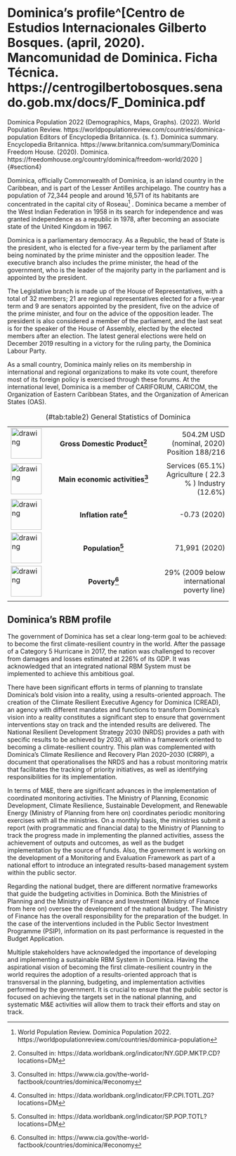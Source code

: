 # Dominica’s profile^[Centro de Estudios Internacionales Gilberto Bosques. (april, 2020). Mancomunidad de Dominica. Ficha Técnica. https://centrogilbertobosques.senado.gob.mx/docs/F_Dominica.pdf
Dominica Population 2022 (Demographics, Maps, Graphs). (2022). World Population Review. https://worldpopulationreview.com/countries/dominica-population 
Editors of Encyclopedia Britannica. (s. f.). Dominica summary. Encyclopedia Britannica. https://www.britannica.com/summary/Dominica 
Freedom House. (2020). Dominica. https://freedomhouse.org/country/dominica/freedom-world/2020
] {#section4}

Dominica, officially Commonwealth of Dominica, is an island country in the Caribbean, and is part of the Lesser Antilles archipelago. The country has a population of 72,344 people and around 16,571 of its habitants are concentrated in the capital city of Roseau^[World Population Review. Dominica Population 2022. https://worldpopulationreview.com/countries/dominica-population] . Dominica became a member of the West Indian Federation in 1958 in its search for independence and was granted independence as a republic in 1978, after becoming an associate state of the United Kingdom in 1967.

Dominica is a parliamentary democracy. As a Republic, the head of State is the president, who is elected for a five-year term by the parliament after being nominated by the prime minister and the opposition leader. The executive branch also includes the prime minister, the head of the government, who is the leader of the majority party in the parliament and is appointed by the president. 

The Legislative branch is made up of the House of Representatives, with a total of 32 members; 21 are regional representatives elected for a five-year term and 9 are senators appointed by the president, five on the advice of the prime minister, and four on the advice of the opposition leader. The president is also considered a member of the parliament, and the last seat is for the speaker of the House of Assembly, elected by the elected members after an election. The latest general elections were held on December 2019 resulting in a victory for the ruling party, the Dominica Labour Party. 

As a small country, Dominica mainly relies on its membership in international and regional organizations to make its vote count, therefore most of its foreign policy is exercised through these forums. At the international level, Dominica is a member of CARIFORUM, CARICOM, the Organization of Eastern Caribbean States, and the Organization of American States (OAS).

Table: (\#tab:table2) General Statistics of Dominica

| |   | |
| :----- | :-------------: | ---------: |
| <img src="./images/tb2_1.png" alt="drawing" width="70"/>    | **Gross Domestic Product^[Consulted in: https://data.worldbank.org/indicator/NY.GDP.MKTP.CD?locations=DM]**       | 504.2M USD (nominal, 2020) Position 188/216|
| <img src="./images/tb2_2.png" alt="drawing" width="70"/>   | **Main economic activities^[Consulted in: https://www.cia.gov/the-world-factbook/countries/dominica/#economy]**      |  	Services (65.1%) 	Agriculture ( 22.3 % ) Industry  (12.6%) |
| <img src="./images/tb2_3.png" alt="drawing" width="70"/>    | **Inflation rate^[Consulted in: https://data.worldbank.org/indicator/FP.CPI.TOTL.ZG?locations=DM]**  |-0.73 (2020) |
|  <img src="./images/tb2_4.png" alt="drawing" width="70"/>   | **Population^[Consulted in: https://data.worldbank.org/indicator/SP.POP.TOTL?locations=DM]** | 71,991 (2020) |
|  <img src="./images/tb2_5.png" alt="drawing" width="70"/>  | **Poverty^[Consulted in: https://www.cia.gov/the-world-factbook/countries/dominica/#economy]** | 29% (2009 below international poverty line) |
||||


##	Dominica’s RBM profile

The government of Dominica has set a clear long-term goal to be achieved: to become the first climate-resilient country in the world. After the passage of a Category 5 Hurricane in 2017, the nation was challenged to recover from damages and losses estimated at 226% of its GDP. It was acknowledged that an integrated national RBM System must be implemented to achieve this ambitious goal.

There have been significant efforts in terms of planning to translate Dominica’s bold vision into a reality, using a results-oriented approach. The creation of the Climate Resilient Executive Agency for Dominica (CREAD), an agency with different mandates and functions to transform Dominica’s vision into a reality constitutes a significant step to ensure that government interventions stay on track and the intended results are delivered. The National Resilient Development Strategy 2030 (NRDS) provides a path with specific results to be achieved by 2030, all within a framework oriented to becoming a climate-resilient country. This plan was complemented with Dominica’s Climate Resilience and Recovery Plan 2020–2030 (CRRP), a document that operationalises the NRDS and has a robust monitoring matrix that facilitates the tracking of priority initiatives, as well as identifying responsibilities for its implementation. 


In terms of M&E, there are significant advances in the implementation of coordinated monitoring activities. The Ministry of Planning, Economic Development, Climate Resilience, Sustainable Development, and Renewable Energy (Ministry of Planning from here on)  coordinates periodic monitoring exercises with all the ministries. On a monthly basis, the ministries submit a report (with programmatic and financial data) to the Ministry of Planning to track the progress made in implementing the planned activities, assess the achievement of outputs and outcomes, as well as the budget implementation by the source of funds. Also, the government is working on the development of a Monitoring and Evaluation Framework as part of a national effort to introduce an integrated results-based management system within the public sector.

Regarding the national budget, there are different normative frameworks that guide the budgeting activities in Dominica. Both the Ministries of Planning and the Ministry of Finance and Investment (Ministry of Finance from here on) oversee the development of the national budget. The Ministry of Finance has the overall responsibility for the preparation of the budget. In the case of the interventions included in the Public Sector Investment Programme (PSIP), information on its past performance is requested in the Budget Application. 

Multiple stakeholders have acknowledged the importance of developing and implementing a sustainable RBM System in Dominica. Having the aspirational vision of becoming the first climate-resilient country in the world requires the adoption of a results-oriented approach that is transversal in the planning, budgeting, and implementation activities performed by the government. It is crucial to ensure that the public sector is focused on achieving the targets set in the national planning, and systematic M&E activities will allow them to track their efforts and stay on track.



